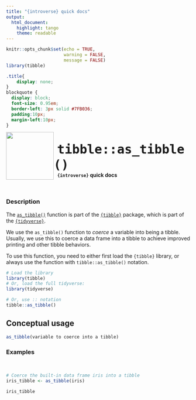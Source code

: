 ```yaml
---
title: "{introverse} quick docs"
output: 
  html_document:
    highlight: tango
    theme: readable
---
```



```r
knitr::opts_chunk$set(echo = TRUE, 
                      warning = FALSE, 
                      message = FALSE)
library(tibble)
```

```css
.title{
    display: none;
}
blockquote {
  display: block;
  font-size: 0.95em;
  border-left: 3px solid #7FB036;
  padding:10px;
  margin-left:10px;
}
```

<div>
<br>
 <img src = "logo.png" style = "float:left;height:130px;margin-top:-20px;">
 <span style = "font-weight:bold;font-size:40px;"> 
  &nbsp;<code>tibble::as_tibble()</code>
 </span>
 <br>
 <b>&nbsp;&nbsp;&nbsp;<code>{introverse}</code> quick docs</b>
</div>
<br>

### Description

The [`as_tibble()`](https://tibble.tidyverse.org/reference/as_tibble.html) function is part of the [`{tibble}`](https://tibble.tidyverse.org/) package, which is part of the [`{tidyverse}`](https://www.tidyverse.org/).

We use the `as_tibble()` function to _coerce_ a variable into being a tibble. Usually, we use this to coerce a data frame into a tibble to achieve improved printing and other tibble behaviors.

<!-- Add the following if the topic is a function that does NOT come with base R, and uncomment/fill in the subsequent multiline HTML comment: -->
To use this function, you need to either first load the `{tibble}` library, or always use the function with `tibble::as_tibble()` notation.

```r
# Load the library
library(tibble)
# Or, load the full tidyverse:
library(tidyverse)

# Or, use :: notation
tibble::as_tibble()
```


## Conceptual usage 

```r
as_tibble(variable to coerce into a tibble)
```

### Examples

<br>
```r
# Coerce the built-in data frame iris into a tibble
iris_tibble <- as_tibble(iris)

iris_tibble
```
